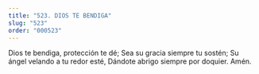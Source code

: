 ```yaml
---
title: "523. DIOS TE BENDIGA"
slug: "523"
order: "000523"
---
```

Dios te bendiga, protección te dé; Sea su gracia siempre tu sostén; Su ángel velando a tu redor esté,
Dándote abrigo siempre por doquier. Amén.

